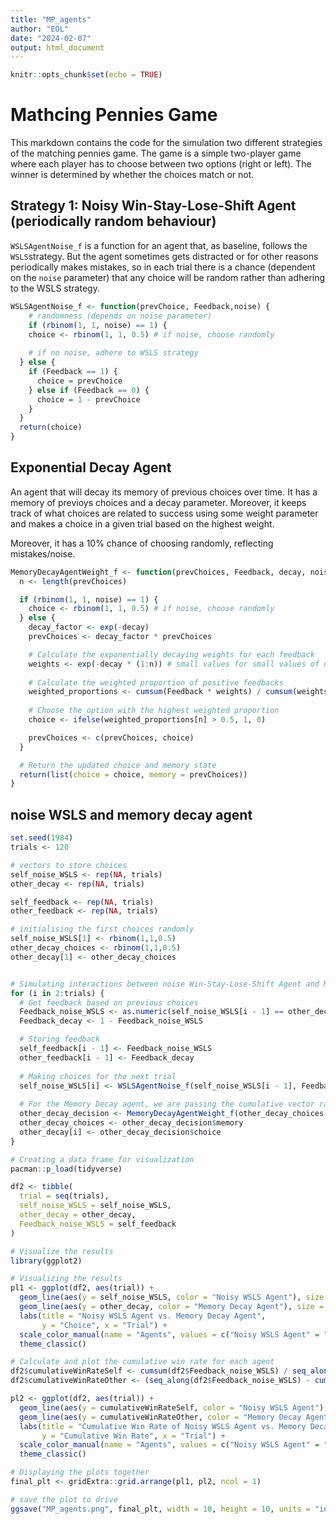 ```yaml
---
title: "MP_agents"
author: "EOL"
date: "2024-02-07"
output: html_document
---
```


```r
knitr::opts_chunk$set(echo = TRUE)
```

# Mathcing Pennies Game

This markdown contains the code for the simulation two different strategies of the matching pennies game. The game is a simple two-player game where each player has to choose between two options (right or left). The winner is determined by whether the choices match or not.

## Strategy 1: Noisy Win-Stay-Lose-Shift Agent (periodically random behaviour)
`WSLSAgentNoise_f` is a function for an agent that, as baseline, follows the `WSLS`strategy. 
But the agent sometimes gets distracted or for other reasons periodically makes mistakes, so in each trial there is a chance (dependent on the `noise` parameter) 
that any choice will be random rather than adhering to the WSLS strategy.  

```r

WSLSAgentNoise_f <- function(prevChoice, Feedback,noise) {
    # randomness (depends on noise parameter)
    if (rbinom(1, 1, noise) == 1) { 
    choice <- rbinom(1, 1, 0.5) # if noise, choose randomly
    
    # if no noise, adhere to WSLS strategy
  } else {
    if (Feedback == 1) {
      choice = prevChoice
    } else if (Feedback == 0) {
      choice = 1 - prevChoice
    }
  }
  return(choice)
}
```

## Exponential Decay Agent

An agent that will decay its memory of previous choices over time.
It has a memory of previoys choices and a decay parameter.
Moreover, it keeps track of what choices are related to success using 
some weight parameter and makes a choice in a given trial based on the highest weight. 

Moreover, it has a 10% chance of choosing randomly, reflecting mistakes/noise. 

```r

MemoryDecayAgentWeight_f <- function(prevChoices, Feedback, decay, noise) {
  n <- length(prevChoices)

  if (rbinom(1, 1, noise) == 1) {
    choice <- rbinom(1, 1, 0.5) # if noise, choose randomly
  } else {
    decay_factor <- exp(-decay)
    prevChoices <- decay_factor * prevChoices

    # Calculate the exponentially decaying weights for each feedback
    weights <- exp(-decay * (1:n)) # small values for small values of n
    
    # Calculate the weighted proportion of positive feedbacks
    weighted_proportions <- cumsum(Feedback * weights) / cumsum(weights)
    
    # Choose the option with the highest weighted proportion
    choice <- ifelse(weighted_proportions[n] > 0.5, 1, 0)

    prevChoices <- c(prevChoices, choice)
  }

  # Return the updated choice and memory state
  return(list(choice = choice, memory = prevChoices))
}
```


## noise WSLS and memory decay agent 
```r

set.seed(1984)
trials <- 120

# vectors to store choices
self_noise_WSLS <- rep(NA, trials)
other_decay <- rep(NA, trials)

self_feedback <- rep(NA, trials)
other_feedback <- rep(NA, trials)

# initialising the first choices randomly 
self_noise_WSLS[1] <- rbinom(1,1,0.5)
other_decay_choices <- rbinom(1,1,0.5)
other_decay[1] <- other_decay_choices


# Simulating interactions between noise Win-Stay-Lose-Shift Agent and Memory Decay Agent
for (i in 2:trials) {
  # Get feedback based on previous choices
  Feedback_noise_WSLS <- as.numeric(self_noise_WSLS[i - 1] == other_decay[i - 1])
  Feedback_decay <- 1 - Feedback_noise_WSLS

  # Storing feedback
  self_feedback[i - 1] <- Feedback_noise_WSLS
  other_feedback[i - 1] <- Feedback_decay
  
  # Making choices for the next trial
  self_noise_WSLS[i] <- WSLSAgentNoise_f(self_noise_WSLS[i - 1], Feedback_noise_WSLS, 0.2)
  
  # For the Memory Decay agent, we are passing the cumulative vector rather than just the last feedback
  other_decay_decision <- MemoryDecayAgentWeight_f(other_decay_choices, other_feedback[1:(i-1)], 0.1, 0.1)
  other_decay_choices <- other_decay_decision$memory
  other_decay[i] <- other_decay_decision$choice
}

# Creating a data frame for visualization
pacman::p_load(tidyverse)

df2 <- tibble(
  trial = seq(trials),
  self_noise_WSLS = self_noise_WSLS,
  other_decay = other_decay,
  Feedback_noise_WSLS = self_feedback
)
```


```r
# Visualize the results
library(ggplot2)

# Visualizing the results
pl1 <- ggplot(df2, aes(trial)) +
  geom_line(aes(y = self_noise_WSLS, color = "Noisy WSLS Agent"), size = 1) +
  geom_line(aes(y = other_decay, color = "Memory Decay Agent"), size = 1) +
  labs(title = "Noisy WSLS Agent vs. Memory Decay Agent",
       y = "Choice", x = "Trial") +
  scale_color_manual(name = "Agents", values = c("Noisy WSLS Agent" = "red", "Memory Decay Agent" = "blue")) +
  theme_classic()

# Calculate and plot the cumulative win rate for each agent
df2$cumulativeWinRateSelf <- cumsum(df2$Feedback_noise_WSLS) / seq_along(df2$Feedback_noise_WSLS)
df2$cumulativeWinRateOther <- (seq_along(df2$Feedback_noise_WSLS) - cumsum(df2$Feedback_noise_WSLS)) / seq_along(df2$Feedback_noise_WSLS)

pl2 <- ggplot(df2, aes(trial)) +
  geom_line(aes(y = cumulativeWinRateSelf, color = "Noisy WSLS Agent"), size = 1) +
  geom_line(aes(y = cumulativeWinRateOther, color = "Memory Decay Agent"), size = 1) +
  labs(title = "Cumulative Win Rate of Noisy WSLS Agent vs. Memory Decay Agent",
       y = "Cumulative Win Rate", x = "Trial") +
  scale_color_manual(name = "Agents", values = c("Noisy WSLS Agent" = "red", "Memory Decay Agent" = "blue")) +
  theme_classic()

# Displaying the plots together
final_plt <- gridExtra::grid.arrange(pl1, pl2, ncol = 1)

# save the plot to drive
ggsave("MP_agents.png", final_plt, width = 10, height = 10, units = "in")
```